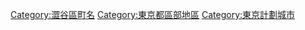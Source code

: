 [[Category:澀谷區町名|Category:澀谷區町名]]
[[Category:東京都區部地區|Category:東京都區部地區]]
[[Category:東京計劃城市|Category:東京計劃城市]]